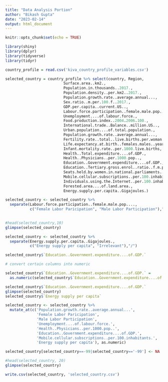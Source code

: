 ```yaml
---
title: "Data Analysis Portion"
author: "Bikash Gupta"
date: "2023-02-14"
output: html_document
---
```


```r
knitr::opts_chunk$set(echo = TRUE)
```

```r

library(shiny)
library(dplyr)
library(tidyverse)
library(tidyr)

country_profile = read.csv('kiva_country_profile_variables.csv')

selected_country = country_profile %>% select(country, Region,
                          Surface.area..km2.,
                          Population.in.thousands..2017.,
                          Population.density..per.km2..2017.,
                          Population.growth.rate..average.annual...,
                          Sex.ratio..m.per.100.f..2017.,
                          GDP.per.capita..current.US..,
                          Labour.force.participation..female.male.pop....,
                          Unemployment....of.labour.force.,
                          Food.production.index..2004.2006.100.,
                          International.trade..Balance..million.US..,
                          Urban.population....of.total.population.,
                          Population.growth.rate..average.annual...,
                          Fertility.rate..total..live.births.per.woman.,
                          Life.expectancy.at.birth..females.males..years.,
                          Infant.mortality.rate..per.1000.live.births,
                          Health..Total.expenditure....of.GDP.,
                          Health..Physicians..per.1000.pop..,
                          Education..Government.expenditure....of.GDP.,
                          Education..Tertiary.gross.enrol..ratio..f.m.per.100.pop..,
                          Seats.held.by.women.in.national.parliaments..,
                          Mobile.cellular.subscriptions..per.100.inhabitants.,
                          Individuals.using.the.Internet..per.100.inhabitants.,
                          Forested.area....of.land.area.,
                          Energy.supply.per.capita..Gigajoules.)

selected_country <- selected_country %>% 
  separate(Labour.force.participation..female.male.pop...., 
           c("Female Labor Paricipation", "Male Labor Participation"),"/")
  

```

```r
#head(selected_country,10)
glimpse(selected_country)


```

```r

selected_country <- selected_country %>% 
  separate(Energy.supply.per.capita..Gigajoules., 
           c("Energy supply per capita", "Irrelevant"),"/")

```

```r

selected_country$`Education..Government.expenditure....of.GDP.`

```

```r
# convert certain columns into numeric 

selected_country$`Education..Government.expenditure....of.GDP.` = 
  as.numeric(selected_country$`Education..Government.expenditure....of.GDP.`)

selected_country$`Education..Government.expenditure....of.GDP.`
glimpse(selected_country)
selected_country$`Energy supply per capita`

```

```r

selected_country <- selected_country %>% 
  mutate_at(c('Population.growth.rate..average.annual...', 
              'Female Labor Paricipation',
              'Male Labor Participation',
              'Unemployment....of.labour.force.',
              'Health..Physicians..per.1000.pop..',
              'Education..Government.expenditure....of.GDP.',
              'Mobile.cellular.subscriptions..per.100.inhabitants.',
              'Energy supply per capita'), as.numeric)


``` 

```r

selected_country[selected_country==-99|selected_country=='-99'] <- NA 


```

```r
#head(selected_country, 20) 
glimpse(selected_country)
```

```r
write.csv(selected_country, 'selected_country.csv')

``` 